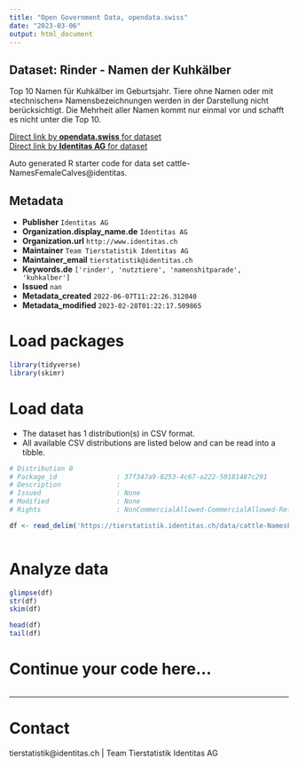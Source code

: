 ```yaml
---
title: "Open Government Data, opendata.swiss"
date: "2023-03-06"
output: html_document
---
```


## Dataset: Rinder - Namen der Kuhkälber

Top 10 Namen für Kuhkälber im Geburtsjahr. Tiere ohne Namen oder mit «technischen» Namensbezeichnungen werden in der Darstellung nicht berücksichtigt. Die Mehrheit aller Namen kommt nur einmal vor und schafft es nicht unter die Top 10.

[Direct link by **opendata.swiss** for dataset](https://opendata.swiss/de/dataset/rinder-namen-der-kuhkalber)<br>
[Direct link by **Identitas AG** for dataset](https://tierstatistik.identitas.ch/)

Auto generated R starter code for data set cattle-NamesFemaleCalves@identitas.

## Metadata

- **Publisher** `Identitas AG`
- **Organization.display_name.de** `Identitas AG`
- **Organization.url** `http://www.identitas.ch`
- **Maintainer** `Team Tierstatistik Identitas AG`
- **Maintainer_email** `tierstatistik@identitas.ch`
- **Keywords.de** `['rinder', 'nutztiere', 'namenshitparade', 'kuhkalber']`
- **Issued** `nan`
- **Metadata_created** `2022-06-07T11:22:26.312040`
- **Metadata_modified** `2023-02-28T01:22:17.509865`


# Load packages

```r

library(tidyverse)
library(skimr)

```

# Load data

-   The dataset has 1 distribution(s) in CSV format.
-   All available CSV distributions are listed below and can be read into a tibble.

```r

# Distribution 0
# Package_id               : 37f347a9-8253-4c67-a222-50181487c291
# Description              : 
# Issued                   : None
# Modified                 : None
# Rights                   : NonCommercialAllowed-CommercialAllowed-ReferenceRequired

df <- read_delim('https://tierstatistik.identitas.ch/data/cattle-NamesFemaleCalves.csv')



```

# Analyze data

```r

glimpse(df)
str(df)
skim(df)

head(df)
tail(df)

```

# Continue your code here...

```r

```

------------------------------------------------------------------------

# Contact

tierstatistik@identitas.ch | Team Tierstatistik Identitas AG

